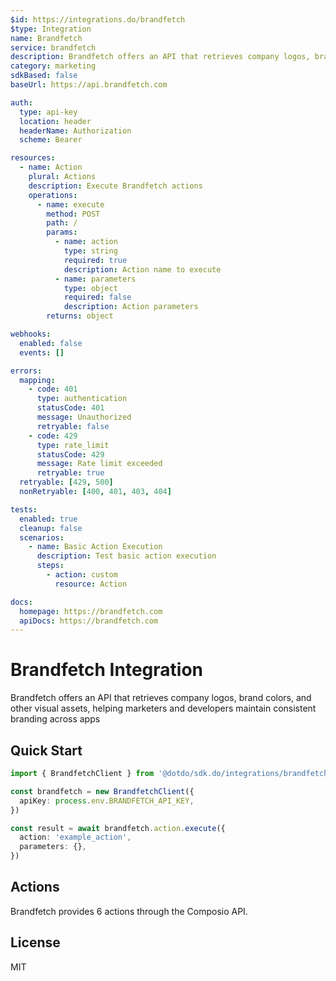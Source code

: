 ```yaml
---
$id: https://integrations.do/brandfetch
$type: Integration
name: Brandfetch
service: brandfetch
description: Brandfetch offers an API that retrieves company logos, brand colors, and other visual assets, helping marketers and developers maintain consistent branding across apps
category: marketing
sdkBased: false
baseUrl: https://api.brandfetch.com

auth:
  type: api-key
  location: header
  headerName: Authorization
  scheme: Bearer

resources:
  - name: Action
    plural: Actions
    description: Execute Brandfetch actions
    operations:
      - name: execute
        method: POST
        path: /
        params:
          - name: action
            type: string
            required: true
            description: Action name to execute
          - name: parameters
            type: object
            required: false
            description: Action parameters
        returns: object

webhooks:
  enabled: false
  events: []

errors:
  mapping:
    - code: 401
      type: authentication
      statusCode: 401
      message: Unauthorized
      retryable: false
    - code: 429
      type: rate_limit
      statusCode: 429
      message: Rate limit exceeded
      retryable: true
  retryable: [429, 500]
  nonRetryable: [400, 401, 403, 404]

tests:
  enabled: true
  cleanup: false
  scenarios:
    - name: Basic Action Execution
      description: Test basic action execution
      steps:
        - action: custom
          resource: Action

docs:
  homepage: https://brandfetch.com
  apiDocs: https://brandfetch.com
---
```


# Brandfetch Integration

Brandfetch offers an API that retrieves company logos, brand colors, and other visual assets, helping marketers and developers maintain consistent branding across apps

## Quick Start

```typescript
import { BrandfetchClient } from '@dotdo/sdk.do/integrations/brandfetch'

const brandfetch = new BrandfetchClient({
  apiKey: process.env.BRANDFETCH_API_KEY,
})

const result = await brandfetch.action.execute({
  action: 'example_action',
  parameters: {},
})
```

## Actions

Brandfetch provides 6 actions through the Composio API.

## License

MIT
